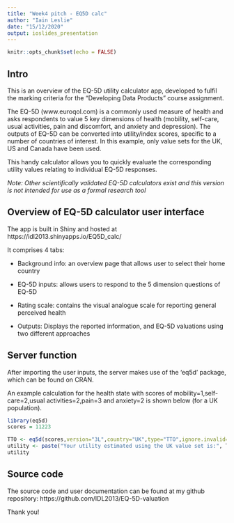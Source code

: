 ```yaml
---
title: "Week4 pitch - EQ5D calc"
author: "Iain Leslie"
date: "15/12/2020"
output: ioslides_presentation
---
```


```r
knitr::opts_chunk$set(echo = FALSE)
```

## Intro

This is an overview of the EQ-5D utility calculator app, developed to fulfil the marking criteria for the "Developing Data Products" course assignment.

The EQ-5D (www.euroqol.com) is a commonly used measure of health and asks respondents to value 5 key dimensions of health (mobility, self-care, usual activities, pain and discomfort, and anxiety and depression). The outputs of EQ-5D can be converted into utility/index scores, specific to a number of countries of interest. In this example, only value sets for the UK, US and Canada have been used. 

This handy calculator allows you to quickly evaluate the corresponding utility values relating to individual EQ-5D responses.

*Note: Other scientifically validated EQ-5D calculators exist and this version is not intended for use as a formal research tool*

## Overview of EQ-5D calculator user interface

The app is built in Shiny and hosted at https://idl2013.shinyapps.io/EQ5D_calc/ 

It comprises 4 tabs:

- Background info: an overview page that allows user to select their home country

- EQ-5D inputs: allows users to respond to the 5 dimension questions of EQ-5D

- Rating scale: contains the visual analogue scale for reporting general perceived health

- Outputs: Displays the reported information, and EQ-5D valuations using two different approaches

## Server function

After importing the user inputs, the server makes use of the 'eq5d' package, which can be found on CRAN.

An example calculation for the health state with scores of mobility=1,self-care=2,usual activities=2,pain=3 and anxiety=2 is shown below (for a UK population).

```r
library(eq5d)
scores = 11223

TTO <- eq5d(scores,version="3L",country="UK",type="TTO",ignore.invalid=FALSE)
utility <- paste("Your utility estimated using the UK value set is:", TTO)
utility

```

## Source code

The source code and user documentation can be found at my github repository:
https://github.com/IDL2013/EQ-5D-valuation 

Thank you!

